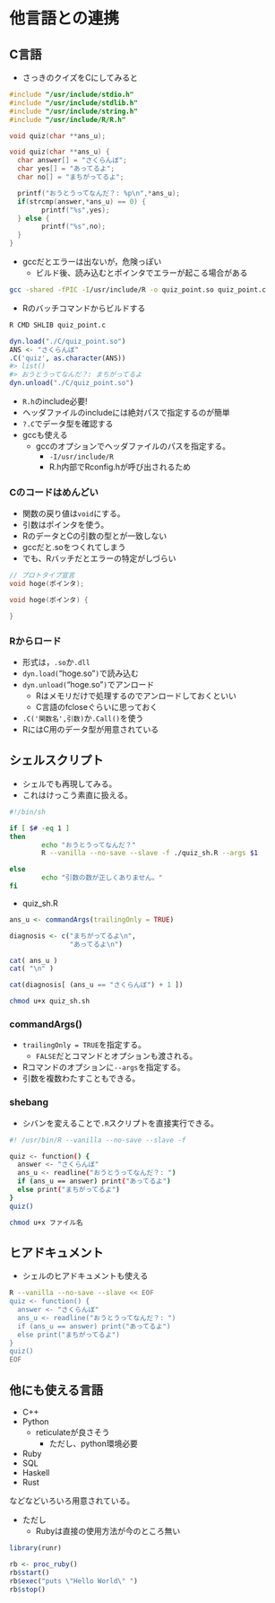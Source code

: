 
# 他言語との連携

## C言語


* さっきのクイズをCにしてみると

```c
#include "/usr/include/stdio.h"
#include "/usr/include/stdlib.h"
#include "/usr/include/string.h"
#include "/usr/include/R/R.h"

void quiz(char **ans_u);

void quiz(char **ans_u) {
  char answer[] = "さくらんぼ";
  char yes[] = "あってるよ";
  char no[] = "まちがってるよ";

  printf("おうとうってなんだ？: %p\n",*ans_u);
  if(strcmp(answer,*ans_u) == 0) {
        printf("%s",yes);
  } else {
        printf("%s",no);
  }
}
```


* gccだとエラーは出ないが，危険っぽい
    * ビルド後、読み込むとポインタでエラーが起こる場合がある

```bash
gcc -shared -fPIC -I/usr/include/R -o quiz_point.so quiz_point.c
```

* Rのバッチコマンドからビルドする

```bash
R CMD SHLIB quiz_point.c
```


```r
dyn.load("./C/quiz_point.so")
ANS <- "さくらんぼ"
.C('quiz', as.character(ANS))
#> list()
#> おうとうってなんだ？: まちがってるよ
dyn.unload("./C/quiz_point.so")
```


* `R.h`のinclude必要!
* ヘッダファイルのincludeには絶対パスで指定するのが簡単
* `?.C`でデータ型を確認する
* gccも使える
    * gccのオプションでヘッダファイルのパスを指定する。
         * `-I/usr/include/R`
         * R.h内部でRconfig.hが呼び出されるため


### Cのコードはめんどい {#Ccompile}

* 関数の戻り値は`void`にする。
* 引数はポインタを使う。
* RのデータとCの引数の型とが一致しない
* gccだと.soをつくれてしまう
* でも、Rバッチだとエラーの特定がしづらい

```c
// プロトタイプ宣言
void hoge(ポインタ);

void hoge(ポインタ) {

}
```


### Rからロード {#C2R}

* 形式は，`.so`か`.dll`
* `dyn.load(`"hoge.so"`)`で読み込む
* `dyn.unload(`"hoge.so"`)`でアンロード
    * Rはメモリだけで処理するのでアンロードしておくといい
    * C言語のfcloseぐらいに思っておく
* `.C('関数名',引数)`か`.Call()`を使う
* RにはC用のデータ型が用意されている


## シェルスクリプト {#shellscript}

* シェルでも再現してみる。
* これはけっこう素直に扱える。

```bash
#!/bin/sh

if [ $# -eq 1 ] 
then
        echo "おうとうってなんだ？"
        R --vanilla --no-save --slave -f ./quiz_sh.R --args $1

else
        echo "引数の数が正しくありません。"
fi
```

* quiz_sh.R


```r
ans_u <- commandArgs(trailingOnly = TRUE)

diagnosis <- c("まちがってるよ\n",
               "あってるよ\n")

cat( ans_u )
cat( "\n" )

cat(diagnosis[ (ans_u == "さくらんぼ") + 1 ])
```

```bash
chmod u+x quiz_sh.sh
```

### commandArgs()

* `trailingOnly = TRUE`を指定する。
    * `FALSE`だとコマンドとオプションも渡される。
* Rコマンドのオプションに`--args`を指定する。
* 引数を複数わたすこともできる。

### shebang

* シバンを変えることで`.R`スクリプトを直接実行できる。

```bash
#! /usr/bin/R --vanilla --no-save --slave -f

quiz <- function() {
  answer <- "さくらんぼ"
  ans_u <- readline("おうとうってなんだ？: ")
  if (ans_u == answer) print("あってるよ") 
  else print("まちがってるよ")
}
quiz()
```

```bash
chmod u+x ファイル名
```

## ヒアドキュメント {#program_with_heredoc}

* シェルのヒアドキュメントも使える

```bash
R --vanilla --no-save --slave << EOF
quiz <- function() {
  answer <- "さくらんぼ"
  ans_u <- readline("おうとうってなんだ？: ")
  if (ans_u == answer) print("あってるよ") 
  else print("まちがってるよ")
}
quiz()
EOF
```


## 他にも使える言語


* C++
* Python
    * reticulateが良さそう
        * ただし、python環境必要
* Ruby
* SQL
* Haskell
* Rust

などなどいろいろ用意されている。

* ただし
    * Rubyは直接の使用方法が今のところ無い

```r
library(runr)

rb <- proc_ruby()
rb$start()
rb$exec("puts \"Hello World\" ")
rb$stop()

```

